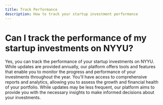 ```yaml
---
title: Track Performance
description: How to track your startup investment performance
---
```



# Can I track the performance of my startup investments on NYYU?

Yes, you can track the performance of your startup investments on NYYU. While updates are provided annually, our platform offers tools and features that enable you to monitor the progress and performance of your investments throughout the year. You'll have access to comprehensive reports and analytics, allowing you to assess the growth and financial health of your portfolio. While updates may be less frequent, our platform aims to provide you with the necessary insights to make informed decisions about your investments.